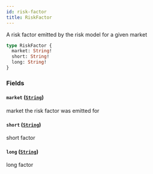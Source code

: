 ```yaml
---
id: risk-factor
title: RiskFactor
---
```



A risk factor emitted by the risk model for a given market

```graphql
type RiskFactor {
  market: String!
  short: String!
  long: String!
}
```


### Fields

#### `market` ([`String`](/docs/testnet/graphql/scalars/string))

market the risk factor was emitted for


#### `short` ([`String`](/docs/testnet/graphql/scalars/string))

short factor


#### `long` ([`String`](/docs/testnet/graphql/scalars/string))

long factor




